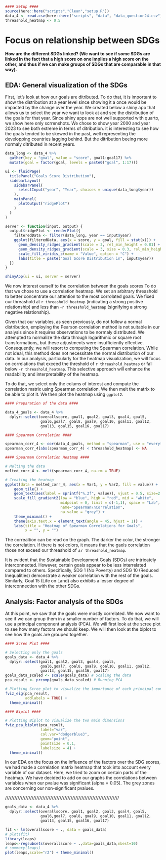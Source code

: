 ```r
#### Setup ####
source(here::here("scripts","Clean","setup.R"))
data_4 <- read.csv(here::here("scripts", "data", "data_question24.csv"))
threashold_heatmap <- 0.5
```

# Focus on relationship between SDGs
**How are the different SDGs linked? (We want to see if some SDGs are linked in the fact that a high score on one implies a high score on the other, and thus if we can make groups of SDGs that are comparable in that way).**

## EDA: General visualization of the SDGs

First, let's look at how our goals are ditributed. To do that, it is important to show the distribution at a year level since showing it a once would be impacted by the change over the year. We created below a shiny app that allows us to select the year we want to look at and see the distribution of the goals for that year. Since shiny apps are not well supported with quarto, we show here only scrrenshots. We chose to show year 2000 and year 2023 to see both extreme in terms of ditribution. it is interesting to see how the goals tended to be skewed in the past, well representing the developping countries lagging behind. But the ditribution beeing more normaly ditributed in recent years.

```r
data_long <- data_4 %>% 
  gather(key = "goal", value = "score", goal1:goal17) %>%
  mutate(goal = factor(goal, levels = paste0("goal", 1:17)))

ui <- fluidPage(
  titlePanel("Goals Score Distribution"),
  sidebarLayout(
    sidebarPanel(
      selectInput("year", "Year", choices = unique(data_long$year))
    ),
    mainPanel(
      plotOutput("ridgePlot")
    )
  )
)

server <- function(input, output) {
  output$ridgePlot <- renderPlot({
    filteredData <- filter(data_long, year == input$year)
    ggplot(filteredData, aes(x = score, y = goal, fill = stat(x))) +
      geom_density_ridges_gradient(scale = 3, rel_min_height = 0.01) +
      geom_density_ridges_gradient(scale = 3, size = 0.3, rel_min_height = 0.01) +
      scale_fill_viridis_c(name = "Value", option = "C") +
      labs(title = paste("Goal Score Distribution in", input$year))
  })
}

shinyApp(ui = ui, server = server)
```

We now interest ourself to the correlation between the goals scores To do that we chose to use a correlation heatmap. We set an arbitrary threashold to better concentrate our attention to the most corrolated goals. We fixed our threashold at `r threashold_heatmap` (indicating a strong positive relationship) and less than -`r threashold_heatmap` (signifying a strong negative relationship).

Given that our variables, as seen previously, do not follow a normal distribution, employing the Pearson correlation method is not suitable in our analysis since it requires observations to be normaly distributed. We attempted to normalize the data through logarithmic or square root transformations, but these adjustments were insufficiently effective. Consequently, we will resort to computing the Spearman correlation. While not ideal, this method does not necessitate the normal distribution of our data. In our analysis, particularly for the heatmap visualization, we will focus on correlations that exceed the threshold of `r threashold_heatmap` or fall below -`r threashold_heatmap`. This selective approach will enhance the readability and interpretability of the heatmap.

To do that, we select only the colums of interest and compute the correlation matrix using Spearman correlation. We then melt the matrix to be able to plot it. We then plot the heatmap using `ggplot2`.

```r
#### Preparation of the data ####

data_4_goals <- data_4 %>%
  dplyr::select(overallscore, goal1, goal2, goal3, goal4, goal5,
                goal6,goal7, goal8, goal9, goal10, goal11, goal12,
                goal13, goal15, goal16, goal17)
```

```r
#### Spearman Correlation ####

spearman_corr_4 <- cor(data_4_goals, method = "spearman", use = "everything")
spearman_corr_4[abs(spearman_corr_4) < threashold_heatmap] <- NA
```

```r
#### Spearman Correlation Heatmap ####

# Melting the data
melted_corr_4 <- melt(spearman_corr_4, na.rm = TRUE)

# Creating the heatmap
ggplot(data = melted_corr_4, aes(x = Var1, y = Var2, fill = value)) +
    geom_tile() +
    geom_text(aes(label = sprintf("%.2f", value)), vjust = 0.5, size=2.5) + # Adding text
    scale_fill_gradient2(low = "blue", high = "red", mid = "white", 
                         midpoint = 0, limit = c(-1,1), space = "Lab", 
                         name="Spearman\nCorrelation",
                         na.value = "grey") +
    theme_minimal() +
    theme(axis.text.x = element_text(angle = 45, hjust = 1)) +
    labs(title = "Heatmap of Spearman Correlations for Goals", 
         x = "", y = "")
```

The correaltion can be read on the graph. The darker the color, the stronger the correlation. If there is not colors, it means that the gaols correlation those not exceed our threashold of ±`r threashold_heatmap`.

It is evident that the Sustainable Development Goals (SDGs) are intricately interconnected. However, certain goals appear to be less interrelated compared to others. Specifically, SDG 1 (No Poverty) and SDG 10 (Reduced Inequalities) demonstrate a weaker correlation with the rest of the goals. Similarly, Goal 15 (Life on Land) also exhibits a lesser degree of interconnection with the other SDGs.

## Analysis: Factor analysis of the SDGs

At this point, we saw that the goals were mostly correlated. We now want to see if we can group them in a smaller number of factors. To do that, we will use a principal component analysis (PCA). We will first look at the scree plot to see how many factors we should keep. We will then look at the biplot to see how the goals are grouped together.

```r
#### Scree Plot ####

# Selecting only the goals
goals_data <- data_4 %>%
  dplyr::select(goal1, goal2, goal3, goal4, goal5,
                goal6,goal7, goal8, goal9, goal10, goal11, goal12,
                goal13, goal15, goal16, goal17)
goals_data_scaled <- scale(goals_data) # Scaling the data
pca_result <- prcomp(goals_data_scaled) # Running PCA

# Plotting Scree plot to visualize the importance of each principal component
fviz_eig(pca_result,
         addlabels = TRUE) +
  theme_minimal()
```

```r
#### Biplot ####

# Plotting Biplot to visualize the two main dimensions
fviz_pca_biplot(pca_result,
                label="var",
                col.var="dodgerblue3",
                geom="point",
                pointsize = 0.1,
                labelsize = 4) +
  theme_minimal()
```

In our EDA on the focus on the influence of the factors over the SDG scores, we had made a correlation matrix heatmap that took into account every variable of our dataset. Here, we tried to zoom on certain parts of the heatmap. We have decided to add on our graphs the correlations between variables when our pvalue was significant (alpha = 0.05). The grey zones are concerning our non-significant pvalues.



/////////////////////////////////////////////////////////////////////////

```r
goals_data <- data_4 %>%
  dplyr::select(overallscore, goal1, goal2, goal3, goal4, goal5,
                goal6,goal7, goal8, goal9, goal10, goal11, goal12,
                goal13, goal15, goal16, goal17)

fit <- lm(overallscore ~ ., data = goals_data)
# plot(fit)
library(leaps)
leaps<-regsubsets(overallscore ~ .,data=goals_data,nbest=10)
# summary(leaps)
plot(leaps,scale="r2") + theme_minimal()
```

